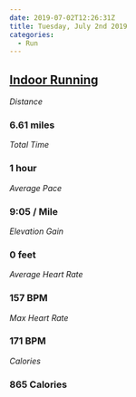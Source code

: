```yaml
---
date: 2019-07-02T12:26:31Z
title: Tuesday, July 2nd 2019
categories:
  - Run
---
```

## [Indoor Running](https://www.strava.com/activities/2497890002)

_Distance_

### 6.61 miles

_Total Time_

### 1 hour

_Average Pace_

### 9:05 / Mile

_Elevation Gain_

### 0 feet

_Average Heart Rate_

### 157 BPM

_Max Heart Rate_

### 171 BPM

_Calories_

### 865 Calories
